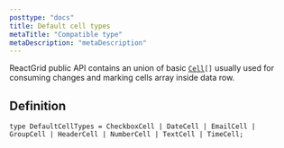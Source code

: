 ```yaml
---
posttype: "docs"
title: Default cell types
metaTitle: "Compatible type"
metaDescription: "metaDescription"
---
```


ReactGrid public API contains an union of basic [`Cell`](link)`[]` usually used for consuming changes and 
marking cells array inside data row.

## Definition

```tsx
type DefaultCellTypes = CheckboxCell | DateCell | EmailCell | GroupCell | HeaderCell | NumberCell | TextCell | TimeCell;
```

